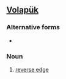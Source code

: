 ==[[Volapük]]==

===Alternative forms===
* {{l|vo|baykasiem}}

===Noun===
{{infl|vo|noun}}

# [[reverse edge]]